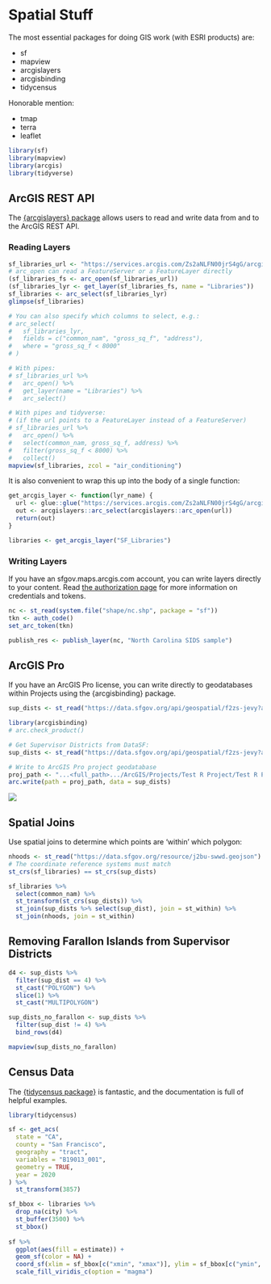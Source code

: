 # Spatial Stuff

The most essential packages for doing GIS work (with ESRI products) are:

* sf
* mapview
* arcgislayers
* arcgisbinding
* tidycensus

Honorable mention:

* tmap
* terra
* leaflet

```r
library(sf)
library(mapview)
library(arcgis)
library(tidyverse)
```

## ArcGIS REST API

The [{arcgislayers} package](https://github.com/R-ArcGIS/arcgislayers) allows users to read and write data from and to the ArcGIS REST API. 

### Reading Layers

```r
sf_libraries_url <- "https://services.arcgis.com/Zs2aNLFN00jrS4gG/arcgis/rest/services/SF_Libraries/FeatureServer"
# arc_open can read a FeatureServer or a FeatureLayer directly
(sf_libraries_fs <- arc_open(sf_libraries_url))
(sf_libraries_lyr <- get_layer(sf_libraries_fs, name = "Libraries"))
sf_libraries <- arc_select(sf_libraries_lyr)
glimpse(sf_libraries)

# You can also specify which columns to select, e.g.:
# arc_select(
#   sf_libraries_lyr,
#   fields = c("common_nam", "gross_sq_f", "address"),
#   where = "gross_sq_f < 8000"
# )

# With pipes:
# sf_libraries_url %>% 
#   arc_open() %>% 
#   get_layer(name = "Libraries") %>% 
#   arc_select()

# With pipes and tidyverse:
# (if the url points to a FeatureLayer instead of a FeatureServer)
# sf_libraries_url %>% 
#   arc_open() %>% 
#   select(common_nam, gross_sq_f, address) %>% 
#   filter(gross_sq_f < 8000) %>% 
#   collect()
mapview(sf_libraries, zcol = "air_conditioning")
```

It is also convenient to wrap this up into the body of a single function:

```r
get_arcgis_layer <- function(lyr_name) {
  url <- glue::glue("https://services.arcgis.com/Zs2aNLFN00jrS4gG/arcgis/rest/services/{lyr_name}/FeatureServer/0")
  out <- arcgislayers::arc_select(arcgislayers::arc_open(url))
  return(out)
}

libraries <- get_arcgis_layer("SF_Libraries")
```

### Writing Layers

If you have an sfgov.maps.arcgis.com account, you can write layers directly to your content. Read [the authorization page](https://r.esri.com/r-bridge-site/location-services/connecting-to-a-portal.html) for more information on credentials and tokens. 

```r
nc <- st_read(system.file("shape/nc.shp", package = "sf"))
tkn <- auth_code()
set_arc_token(tkn)

publish_res <- publish_layer(nc, "North Carolina SIDS sample")
```


## ArcGIS Pro

If you have an ArcGIS Pro license, you can write directly to geodatabases within Projects using the {arcgisbinding} package.

```r
sup_dists <- st_read("https://data.sfgov.org/api/geospatial/f2zs-jevy?accessType=DOWNLOAD&method=export&format=GeoJSON")
```


```r
library(arcgisbinding)
# arc.check_product()

# Get Supervisor Districts from DataSF:
sup_dists <- st_read("https://data.sfgov.org/api/geospatial/f2zs-jevy?accessType=DOWNLOAD&method=export&format=GeoJSON")

# Write to ArcGIS Pro project geodatabase
proj_path <- "...<full_path>.../ArcGIS/Projects/Test R Project/Test R Project.gdb/sup_dist"
arc.write(path = proj_path, data = sup_dists)
```

![](assets/arcgisbinding.png){fig-align="center"}


## Spatial Joins

Use spatial joins to determine which points are 'within' which polygon:

```r
nhoods <- st_read("https://data.sfgov.org/resource/j2bu-swwd.geojson")
# The coordinate reference systems must match
st_crs(sf_libraries) == st_crs(sup_dists)

sf_libraries %>% 
  select(common_nam) %>% 
  st_transform(st_crs(sup_dists)) %>% 
  st_join(sup_dists %>% select(sup_dist), join = st_within) %>% 
  st_join(nhoods, join = st_within)
```


## Removing Farallon Islands from Supervisor Districts

```r
d4 <- sup_dists %>% 
  filter(sup_dist == 4) %>% 
  st_cast("POLYGON") %>% 
  slice(1) %>% 
  st_cast("MULTIPOLYGON")

sup_dists_no_farallon <- sup_dists %>% 
  filter(sup_dist != 4) %>% 
  bind_rows(d4)

mapview(sup_dists_no_farallon)

```

## Census Data

The [{tidycensus package}](https://walker-data.com/tidycensus/) is fantastic, and the documentation is full of helpful examples. 

```r
library(tidycensus)

sf <- get_acs(
  state = "CA",
  county = "San Francisco",
  geography = "tract",
  variables = "B19013_001",
  geometry = TRUE,
  year = 2020
) %>% 
  st_transform(3857)

sf_bbox <- libraries %>% 
  drop_na(city) %>% 
  st_buffer(3500) %>% 
  st_bbox()
  
sf %>%
  ggplot(aes(fill = estimate)) + 
  geom_sf(color = NA) + 
  coord_sf(xlim = sf_bbox[c("xmin", "xmax")], ylim = sf_bbox[c("ymin", "ymax")], expand = TRUE) +
  scale_fill_viridis_c(option = "magma") 
```

